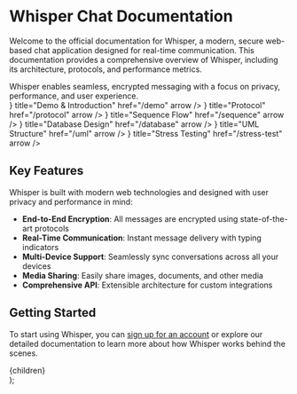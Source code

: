 
# Whisper Chat Documentation

Welcome to the official documentation for Whisper, a modern, secure web-based chat application designed for real-time communication. This documentation provides a comprehensive overview of Whisper, including its architecture, protocols, and performance metrics.

<div className="mt-8 mb-16 text-lg text-gray-600 dark:text-gray-400 max-w-3xl">
  Whisper enables seamless, encrypted messaging with a focus on privacy, performance, and user experience.
</div>

<Cards>
  <Card 
    icon={<MessageCircle />} 
    title="Demo & Introduction" 
    href="/demo" 
    arrow 
  />
  <Card 
    icon={<BookOpen />} 
    title="Protocol" 
    href="/protocol" 
    arrow 
  />
  <Card 
    icon={<ActivitySquare />} 
    title="Sequence Flow" 
    href="/sequence" 
    arrow 
  />
  <Card 
    icon={<Database />} 
    title="Database Design" 
    href="/database" 
    arrow 
  />
  <Card 
    icon={<Component />} 
    title="UML Structure" 
    href="/uml" 
    arrow 
  />
  <Card 
    icon={<LineChart />} 
    title="Stress Testing" 
    href="/stress-test" 
    arrow 
  />
</Cards>

## Key Features

Whisper is built with modern web technologies and designed with user privacy and performance in mind:

- **End-to-End Encryption**: All messages are encrypted using state-of-the-art protocols
- **Real-Time Communication**: Instant message delivery with typing indicators
- **Multi-Device Support**: Seamlessly sync conversations across all your devices
- **Media Sharing**: Easily share images, documents, and other media
- **Comprehensive API**: Extensible architecture for custom integrations

## Getting Started

To start using Whisper, you can [sign up for an account](https://whisper.example.com/signup) or explore our detailed documentation to learn more about how Whisper works behind the scenes.

  <div className="max-w-screen-xl mx-auto px-4 py-8">
    {children}
  </div>
);